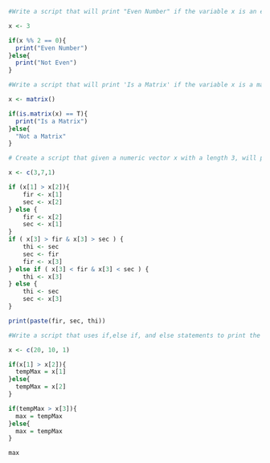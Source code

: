 ```{r}
#Write a script that will print "Even Number" if the variable x is an even number, otherwise print "Not Even":

x <- 3

if(x %% 2 == 0){
  print("Even Number")
}else{
  print("Not Even")
}
```
```{r}
#Write a script that will print 'Is a Matrix' if the variable x is a matrix, otherwise print "Not a Matrix"

x <- matrix()

if(is.matrix(x) == T){
  print("Is a Matrix")
}else{
  "Not a Matrix"
}
```
```{r}
# Create a script that given a numeric vector x with a length 3, will print out the elements in order from high to low. You must use if,else if, and else statements for your logic

x <- c(3,7,1)

if (x[1] > x[2]){
    fir <- x[1]
    sec <- x[2]
} else {
    fir <- x[2]
    sec <- x[1]
}
if ( x[3] > fir & x[3] > sec ) {
    thi <- sec
    sec <- fir
    fir <- x[3]
} else if ( x[3] < fir & x[3] < sec ) {
    thi <- x[3]
} else {
    thi <- sec
    sec <- x[3]
}

print(paste(fir, sec, thi))
```
```{r}
#Write a script that uses if,else if, and else statements to print the max element in a numeric vector with 3 elements

x <- c(20, 10, 1)

if(x[1] > x[2]){
  tempMax = x[1]
}else{
  tempMax = x[2]
}

if(tempMax > x[3]){
  max = tempMax
}else{
  max = tempMax
}

max
```

